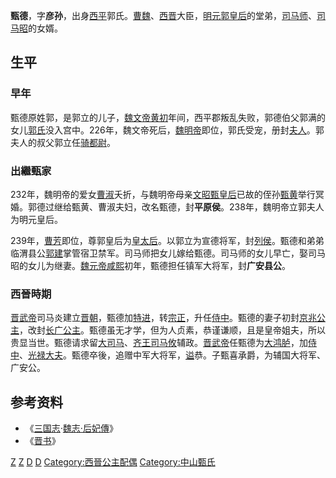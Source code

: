'''甄德'''，字'''彦孙'''，出身[[西平郡|西平]]郭氏。[[曹魏|曹魏]]、[[西晋|西晋]]大臣，[[明元郭皇后|明元郭皇后]]的堂弟，[[司马师|司马师]]、[[司马昭|司马昭]]的女婿。

==生平==
===早年===
甄德原姓郭，是郭立的儿子，[[魏文帝|魏文帝]][[黄初|黄初]]年间，西平郡叛乱失败，郭德伯父郭满的女儿[[明元郭皇后|郭氏]]没入宫中。226年，魏文帝死后，[[魏明帝|魏明帝]]即位，郭氏受宠，册封[[夫人|夫人]]。郭夫人的叔父郭立任[[骑都尉|骑都尉]]。

===出繼甄家===
232年，魏明帝的爱女[[曹淑_(三国)|曹淑]]夭折，与魏明帝母亲[[文昭甄皇后|文昭甄皇后]]已故的侄孙[[甄黄|甄黄]]举行冥婚。郭德过继给甄黄、曹淑夫妇，改名甄德，封'''平原侯'''。238年，魏明帝立郭夫人为明元皇后。

239年，[[曹芳|曹芳]]即位，尊郭皇后为[[皇太后|皇太后]]。以郭立为宣德将军，封[[列侯|列侯]]。甄德和弟弟临渭县公[[郭建_(三国)|郭建]]掌管宿卫禁军。司马师把女儿嫁给甄德。司马师的女儿早亡，娶司马昭的女儿为继妻。[[魏元帝|魏元帝]][[咸熙|咸熙]]初年，甄德担任镇军大将军，封'''广安县公'''。

===西晉時期===
[[晋武帝|晋武帝]]司马炎建立[[晋朝|晋朝]]，甄德加[[特进|特进]]，转[[宗正|宗正]]，升任[[侍中|侍中]]。甄德的妻子初封[[京兆公主|京兆公主]]，改封[[长广公主|长广公主]]。甄德虽无才学，但为人贞素，恭谨谦顺，且是皇帝姐夫，所以贵显当世。甄德请求留[[大司马|大司马]]、[[齐王|齐王]][[司马攸|司马攸]]辅政。[[晋武帝|晋武帝]]任甄德为[[大鸿胪|大鸿胪]]，加[[侍中|侍中]]、[[光禄大夫|光禄大夫]]。甄德卒後，追赠中军大将军，[[谥|谥]]恭。子甄喜承爵，为辅国大将军、广安公。

==参考资料==
* 《[[三国志|三国志]]·[[s:三國志/卷05|魏志·后妃傳]]》
* 《[[晋书|晋书]]》
[[Category:曹魏官员|Z]]
[[Category:西晋官员|Z]]
[[Category:甄姓|D]]
[[Category:郭姓|D]]
[[Category:西晉公主配偶|Category:西晉公主配偶]]
[[Category:中山甄氏|Category:中山甄氏]]